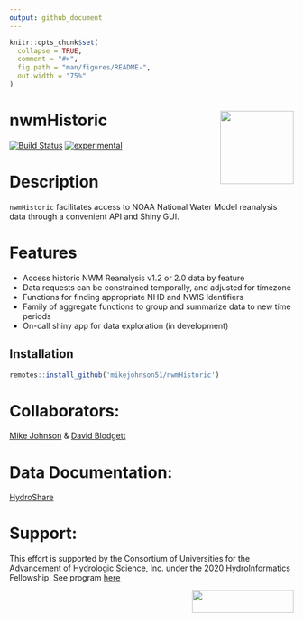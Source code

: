 ```yaml
---
output: github_document
---
```


<!-- README.md is generated from README.Rmd. Please edit that file -->

```r
knitr::opts_chunk$set(
  collapse = TRUE,
  comment = "#>",
  fig.path = "man/figures/README-",
  out.width = "75%"
)
```

# nwmHistoric <img src="man/figures/logo.png" width=130 height = 130 align="right" />

<!-- badges: start -->
[![Build Status](https://travis-ci.org/mikejohnson51/nwmHistoric.svg?branch=master)](https://travis-ci.org/mikejohnson51/nwmHistoric)
[![experimental](http://badges.github.io/stability-badges/dist/experimental.svg)](http://github.com/badges/stability-badges)
<!-- badges: end -->

# Description

`nwmHistoric` facilitates access to NOAA National Water Model reanalysis data through a convenient API and Shiny GUI.

# Features

 * Access historic NWM Reanalysis v1.2 or 2.0 data by feature 
 * Data requests can be constrained temporally, and adjusted for timezone
 * Functions for finding appropriate NHD and NWIS Identifiers
 * Family of aggregate functions to group and summarize data to new time periods
 * On-call shiny app for data exploration (in development)
 
## Installation

```r
remotes::install_github('mikejohnson51/nwmHistoric')
```


# Collaborators:

[Mike Johnson](https://mikejohnson51.github.io/) & [David Blodgett](https://www.usgs.gov/staff-profiles/david-l-blodgett?qt-staff_profile_science_products=3#qt-staff_profile_science_products)

# Data Documentation:

[HydroShare](https://www.hydroshare.org/resource/89b0952512dd4b378dc5be8d2093310f/)

# Support:

This effort is supported by the Consortium of Universities for the Advancement of Hydrologic Science, Inc. under the 2020 HydroInformatics Fellowship. See program [here](https://www.cuahsi.org/data-models/hydroinformatics-innovation-fellowship/)

 <img src="man/figures/cuahsi-logo.png" width=180 height = 40 align="right" />
